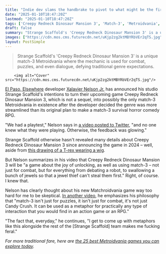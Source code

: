 ```yaml
---
title: "Indie dev slams the handbrake to pivot to what might be the first match-3 Metroidvania after playtests for a “match-3 survival horror comedy RPG” shockingly fell apart"
date: "2025-01-10T18:47:20Z"
lastmod: "2025-01-10T18:47:20Z"
tags: ['Creepy Redneck Dinosaur Mansion 3', 'Match-3', 'Metroidvania', 'Indie Game', 'RPG', 'PC']
draft: false
summary: "Strange Scaffold's 'Creepy Redneck Dinosaur Mansion 3' is a unique match-3 Metroidvania where the mechanic is used for combat, puzzles, and even dialogue, defying traditional genre expectations."
images: ["https://cdn.mos.cms.futurecdn.net/uKjp2zg2ktMBYRbVEr2qTS.jpg"]
layout: PostSimple
---
```

> Strange Scaffold's 'Creepy Redneck Dinosaur Mansion 3' is a unique match-3 Metroidvania where the mechanic is used for combat, puzzles, and even dialogue, defying traditional genre expectations.


        <img alt="Cover" src="https://cdn.mos.cms.futurecdn.net/uKjp2zg2ktMBYRbVEr2qTS.jpg"/>
        
[<u>El Paso, Elsewhere</u>](https://www.gamesradar.com/el-paso-elsewhere-looks-like-a-max-payne-spiritual-successor/) developer [<u>Xalavier Nelson Jr.</u>](https://www.gamesradar.com/indie-game-devs-says-generative-ai-means-he-couldnt-make-his-2021-breakout-today/) has announced his studio Strange Scaffold's intentions to turn their upcoming game Creepy Redneck Dinosaur Mansion 3, which is not a sequel, into possibly the only match-3 Metroidvania in existence after the developer decided the genre was more streamlined than its original plan to make a match-3 survival horror comedy RPG.

"We had a playtest," Nelson says in [<u>a video posted to Twitter</u>](https://x.com/WritNelson/status/1876890949428650239), "and no one knew what they were playing. Otherwise, the feedback was glowing." 

Strange Scaffold otherwise hasn't revealed many details about Creepy Redneck Dinosaur Mansion 3 since announcing the game in 2024 – well, aside from [<u>this drawing of a T-rex wearing a wig</u>](https://x.com/StrangeScaffold/status/1849544862078730678). 

But Nelson summarizes in his video that Creepy Redneck Dinosaur Mansion 3 will be "a game about the joy of unlocking, as well as using match-3 – not just for combat, but for everything from debating a robot, to swallowing a bunch of jewels so that a jewel thief can't steal them first." Right, of course. I knew that. 

Nelson has clearly thought about his new Matchroidvania game way too hard for me to be skeptical. [<u>In another video</u>](https://x.com/WritNelson/status/1877233071281394081), he emphasizes his philosophy that "match-3 isn't just for puzzles, it isn't just for combat, it's not just Candy Crush. It can be used as a metaphor for practically any type of interaction that you would find in an action game or an RPG."

"The fact that, everyday," he continues, "I get to come up with metaphors like this alongside the rest of the [Strange Scaffold] team makes me fucking feral." 

*For more traditional fare, here are *[<u><em>the 25 best Metroidvania games you can explore today</em></u>](https://www.gamesradar.com/best-metroidvania-games/)*.*
        